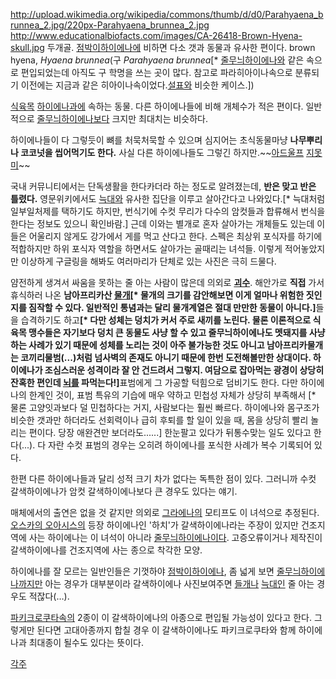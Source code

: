 http://upload.wikimedia.org/wikipedia/commons/thumb/d/d0/Parahyaena_brunnea_2.jpg/220px-Parahyaena_brunnea_2.jpg
http://www.educationalbiofacts.com/images/CA-26418-Brown-Hyena-skull.jpg
두개골. [[점박이하이에나]]에 비하면 다소 갯과 동물과 유사한 편이다.
brown hyena, ''Hyaena brunnea''(구 ''Parahyaena brunnea''[* [[줄무늬하이에나]]와 같은 속으로 편입되었는데 아직도 구 학명을 쓰는 곳이 많다. 참고로 파라히아이나속으로 분류되기 이전에는 지금과 같은 히아이나속이었다.[[설표]]와 비슷한 케이스.])

[[식육목]] [[하이에나]]과에 속하는 동물. 다른 하이에나들에 비해 개체수가 적은 편이다. 일반적으로 [[줄무늬하이에나]]보다 크지만 최대치는 비슷하다.

하이에나들이 다 그렇듯이 뼈를 처묵처묵할 수 있으며 심지어는 초식동물마냥 '''나무뿌리나 코코넛을 씹어먹기도 한다.''' 사실 다른 하이에나들도 그렇긴 하지만.~~[[아드울프]] [[지못미]]~~

국내 커뮤니티에서는 단독생활을 한다카더라 하는 정도로 알려졌는데, '''반은 맞고 반은 틀렸다.''' 영문위키에서도 [[늑대]]와 유사한 집단을 이루고 살아간다고 나와있다.[* 늑대처럼 일부일처제를 택하기도 하지만, 번식기에 수컷 무리가 다수의 암컷들과 합류해서 번식을 한다는 정보도 있으니 확인바람.] 근데 이와는 별개로 혼자 살아가는 개체들도 있는데 이들은 어울리지 않게도 강가에서 게를 먹고 산다고 한다. 스펙은 최상위 포식자를 하기에 적합하지만 하위 포식자 역할을 하면서도 살아가는 골때리는 녀석들. 이렇게 적어놓았지만 이상하게 구글링을 해봐도 여러마리가 단체로 있는 사진은 극히 드물다.

얌전하게 생겨서 싸움을 못하는 줄 아는 사람이 많은데 의외로 '''[[괴수]]'''. 해안가로 '''직접''' 가서 휴식하러 나온 '''남아프리카산 [[물개]][* 물개의 크기를 감안해보면 이게 얼마나 위험한 짓인지를 짐작할 수 있다. 일반적인 통념과는 달리 물개계열은 절대 만만한 동물이 아니다.]'''들을 습격하기도 하고'''[* 다만 성체는 덩치가 커서 주로 새끼를 노린다. 물론 이론적으로 식육목 맹수들은 자기보다 덩치 큰 동물도 사냥 할 수 있고 줄무늬하이에나도 멧돼지를 사냥하는 사례가 있기 때문에 성체를 노리는 것이 아주 불가능한 것도 아니고 남아프리카물개는 코끼리물범(...)처럼 넘사벽의 존재도 아니기 때문에 한번 도전해볼만한 상대이다. 하이에나가 조심스러운 성격이라 잘 안 건드려서 그렇지. 여담으로 잡아먹는 광경이 상당히 잔혹한 편인데 [[뇌]]를 파먹는다!]'''표범에게 그 가공할 턱힘으로 덤비기도 한다. 다만 하이에나의 한계인 것이, 표범 특유의 기습에 매우 약하고 민첩성 자체가 상당히 부족해서 [* 물론 고양잇과보다 덜 민첩하다는 거지, 사람보다는 훨씬 빠르다. 하이에나와 몸구조가 비슷한 갯과만 하더라도 선회력이나 급히 후퇴를 할 일이 있을 때, 몸을 상당히 빨리 놀리는 편이다. 당장 애완견만 보더라도......] 한눈팔고 있다가 뒤통수맞는 일도 있다고 한다(...). 다 자란 수컷 표범의 경우는 오히려 하이에나를 포식한 사례가 복수 기록되어 있다.

한편 다른 하이에나들과 달리 성적 크기 차가 없다는 독특한 점이 있다. 그러니까 수컷 갈색하이에나가 암컷 갈색하이에나보다 큰 경우도 있다는 얘기.

매체에서의 출연은 없을 것 같지만 의외로 [[그라에나]]의 모티프도 이 녀석으로 추정된다. [[오스카의 오아시스]]의 등장 하이에나인 '하치'가 갈색하이에나라는 주장이 있지만 건조지역에 사는 하이에나는 이 녀석이 아니라 [[줄무늬하이에나]]이다. 고증오류이거나 제작진이 갈색하이에나를 건조지역에 사는 종으로 착각한 모양.

하이에나를 잘 모르는 일반인들은 기껏하야 [[점박이하이에나]], 좀 넓게 보면 [[줄무늬하이에나]]까지만 아는 경우가 대부분이라 갈색하이에나 사진보여주면 [[들개]]나 [[늑대]]인 줄 아는 경우도 적잖다(…).

[[파키크로쿠타]]속의 2종이 이 갈색하이에나의 아종으로 편입될 가능성이 있다고 한다. 그렇게만 된다면 고대아종까지 합칠 경우 이 갈색하이에나도 파키크로쿠타와 함께 하이에나과 최대종이 될수도 있다는 뜻이다.

[[각주]]

